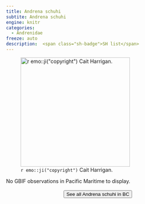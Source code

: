 ```yaml
---
title: Andrena schuhi
subtite: Andrena schuhi
engine: knitr
categories:
  - Andrenidae
freeze: auto
description:  <span class="sh-badge">SH list</span>
---
```

![`r emo::ji("copyright")` Cait Harrigan.](/files/no_bee.png){height=300}



No GBIF observations in Pacific Maritime to display.
<br><br>
<center>


<a href="NA"><button type="button" class="btn btn-secondary">See all Andrena schuhi in BC <i class="fa-solid fa-arrow-up-right-from-square"></i> </button></a>
</center>
